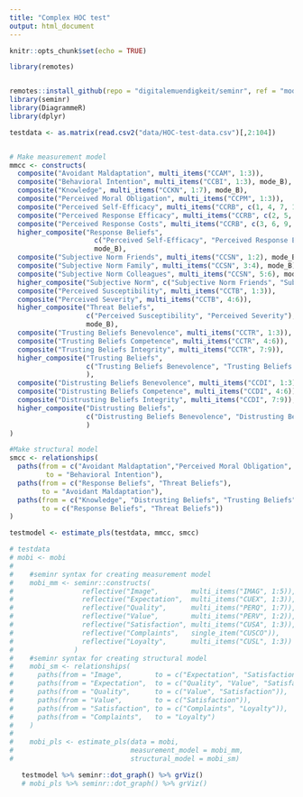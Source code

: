 ```yaml
---
title: "Complex HOC test"
output: html_document
---
```


```r
knitr::opts_chunk$set(echo = TRUE)

library(remotes)


remotes::install_github(repo = "digitalemuendigkeit/seminr", ref = "model-viz")
library(seminr)
library(DiagrammeR)
library(dplyr)
```


```r
testdata <- as.matrix(read.csv2("data/HOC-test-data.csv")[,2:104])


# Make measurement model
mmcc <- constructs(
  composite("Avoidant Maldaptation", multi_items("CCAM", 1:3)),
  composite("Behavioral Intention", multi_items("CCBI", 1:3), mode_B),
  composite("Knowledge", multi_items("CCKN", 1:7), mode_B),
  composite("Perceived Moral Obligation", multi_items("CCPM", 1:3)),
  composite("Perceived Self-Efficacy", multi_items("CCRB", c(1, 4, 7, 10))),
  composite("Perceived Response Efficacy", multi_items("CCRB", c(2, 5, 8, 11))),
  composite("Perceived Response Costs", multi_items("CCRB", c(3, 6, 9, 12))),
  higher_composite("Response Beliefs",
                     c("Perceived Self-Efficacy", "Perceived Response Efficacy", "Perceived Response Costs"),
                     mode_B),
  composite("Subjective Norm Friends", multi_items("CCSN", 1:2), mode_B),
  composite("Subjective Norm Family", multi_items("CCSN", 3:4), mode_B),
  composite("Subjective Norm Colleagues", multi_items("CCSN", 5:6), mode_B),
  higher_composite("Subjective Norm", c("Subjective Norm Friends", "Subjective Norm Family", "Subjective Norm Colleagues"), mode_B),
  composite("Perceived Susceptibility", multi_items("CCTB", 1:3)),
  composite("Perceived Severity", multi_items("CCTB", 4:6)),
  higher_composite("Threat Beliefs",
                   c("Perceived Susceptibility", "Perceived Severity"),
                   mode_B),
  composite("Trusting Beliefs Benevolence", multi_items("CCTR", 1:3)),
  composite("Trusting Beliefs Competence", multi_items("CCTR", 4:6)),
  composite("Trusting Beliefs Integrity", multi_items("CCTR", 7:9)),
  higher_composite("Trusting Beliefs",
                   c("Trusting Beliefs Benevolence", "Trusting Beliefs Competence", "Trusting Beliefs Integrity"),
                   ),
  composite("Distrusting Beliefs Benevolence", multi_items("CCDI", 1:3)),
  composite("Distrusting Beliefs Competence", multi_items("CCDI", 4:6)),
  composite("Distrusting Beliefs Integrity", multi_items("CCDI", 7:9)),
  higher_composite("Distrusting Beliefs",
                   c("Distrusting Beliefs Benevolence", "Distrusting Beliefs Competence", "Distrusting Beliefs Integrity"),
                   )
)

#Make structural model
smcc <- relationships(
  paths(from = c("Avoidant Maldaptation","Perceived Moral Obligation", "Response Beliefs", "Subjective Norm", "Threat Beliefs"),
         to = "Behavioral Intention"),
  paths(from = c("Response Beliefs", "Threat Beliefs"),
        to = "Avoidant Maldaptation"),
  paths(from = c("Knowledge", "Distrusting Beliefs", "Trusting Beliefs"),
        to = c("Response Beliefs", "Threat Beliefs"))
)

testmodel <- estimate_pls(testdata, mmcc, smcc)

# testdata
# mobi <- mobi
# 
#    #seminr syntax for creating measurement model
#    mobi_mm <- seminr::constructs(
#                 reflective("Image",        multi_items("IMAG", 1:5)),
#                 reflective("Expectation",  multi_items("CUEX", 1:3)),
#                 reflective("Quality",      multi_items("PERQ", 1:7)),
#                 reflective("Value",        multi_items("PERV", 1:2)),
#                 reflective("Satisfaction", multi_items("CUSA", 1:3)),
#                 reflective("Complaints",   single_item("CUSCO")),
#                 reflective("Loyalty",      multi_items("CUSL", 1:3))
#               )
#    #seminr syntax for creating structural model
#    mobi_sm <- relationships(
#      paths(from = "Image",        to = c("Expectation", "Satisfaction", "Loyalty")),
#      paths(from = "Expectation",  to = c("Quality", "Value", "Satisfaction")),
#      paths(from = "Quality",      to = c("Value", "Satisfaction")),
#      paths(from = "Value",        to = c("Satisfaction")),
#      paths(from = "Satisfaction", to = c("Complaints", "Loyalty")),
#      paths(from = "Complaints",   to = "Loyalty")
#    )
# 
#    mobi_pls <- estimate_pls(data = mobi,
#                             measurement_model = mobi_mm,
#                             structural_model = mobi_sm)


```

```r
   testmodel %>% seminr::dot_graph() %>% grViz() 
   # mobi_pls %>% seminr::dot_graph() %>% grViz() 
```


